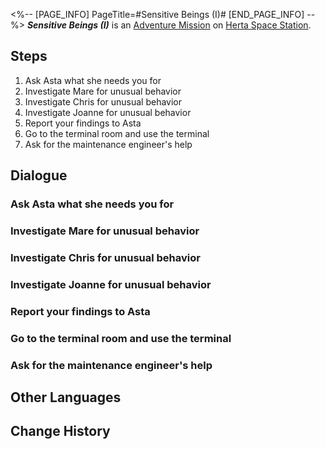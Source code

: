 <%-- [PAGE_INFO]
PageTitle=#Sensitive Beings (I)#
[END_PAGE_INFO] --%>
{{Stub|Dialogue.}}
{{Mission Infobox
|id            = 2000301
|title         = 
|image         = <!--Mission Sensitive Beings (I).png-->
|type          = Adventure
|event_name    = 
|chapter       = 
|requirements  = 
* [[Adventure Mission]] ''[[Road to Revival]]'' completed
* [[Trailblaze Mission]] ''[[Long Wait for the Blade's Edge]]'' completed
* Reach [[Trailblaze Level]] 11
|summary       = The Curio "Crackup Conch" was infected by the memetic virus, spreading anti-motivational quotes in the space station. Asta wanted your help to investigate the source of this virus.<br />Upon checking Mare's browsing history, you discovered that she was merely an innocent cat lover.
|characters    = Asta; Chris; Composed Medical Researcher; Department of Mysticism Researcher; Joanne; Maintenance Engineer; Mare; Surprised Researcher From Department of Implement Arts; Trailblazer
|startLocation = [[Herta Space Station]] - [[Master Control Zone]]
|world         = Herta Space Station
|area          = Master Control Zone
|prev          = Road to Revival
|next          = Sensitive Beings (II)
|rewards       = Trailblaze EXP*100; Stellar Jade*30; Adventure Log*2; Hertareum*50; Credit*5,000
}}
'''''Sensitive Beings (I)''''' is an [[Adventure Mission]] on [[Herta Space Station]].

==Steps==
# Ask Asta what she needs you for
# Investigate Mare for unusual behavior
# Investigate Chris for unusual behavior
# Investigate Joanne for unusual behavior
# Report your findings to Asta
# Go to the terminal room and use the terminal
# Ask for the maintenance engineer's help

<!--
==Gameplay Notes==

--><!--
==Trial Character==

-->
==Dialogue==
{{Stub Dialogue}}
===Ask Asta what she needs you for{{subst:void|<!--200030100-->}}===
{{Mission Description|type=adventure|location=Master Control Zone|The Curio "Crackup Conch" is infected by the memetic virus, spreading anti-motivational quotes in the space station. Asta wants your help to investigate the source of this virus.<br />Which of the three suspects caused this drama?}}
{{Dialogue Start}}
:{{tx}}
{{Dialogue End}}

===Investigate Mare for unusual behavior{{subst:void|<!--200030102-->}}===
{{Dialogue Start}}
:{{tx}}
{{Dialogue End}}

===Investigate Chris for unusual behavior{{subst:void|<!--200030104-->}}===
{{Dialogue Start}}
:{{tx}}
{{Dialogue End}}

===Investigate Joanne for unusual behavior{{subst:void|<!--200030106-->}}===
{{Dialogue Start}}
:{{tx}}
{{Dialogue End}}

===Report your findings to Asta{{subst:void|<!--200030108-->}}===
{{Mission Description|type=adventure|location=Master Control Zone|update|After investigating the three suspects, you make note of their unusual behavior in your mind and return to Asta. But looking back, you can't help but wonder if you can confirm who is the infected one.}}
{{Dialogue Start}}
:{{tx}}
{{Dialogue End}}

===Go to the terminal room and use the terminal{{subst:void|<!--200030111-->}}===
{{Mission Description|type=adventure|location=Supply Zone|update|Based on your findings, neither Asta nor you can tell who is infected. Asta has no choice but to grant you temporary permission to access the terminal, which stores the browsing data of everyone in the space station...}}
{{Dialogue Start}}
:{{tx}}
{{Dialogue End}}

===Ask for the maintenance engineer's help{{subst:void|<!--200030112-->}}===
{{Mission Description|type=adventure|location=Supply Zone|update|The terminal keeps reporting errors, as if it's laughing at you. Thankfully, Asta has asked a maintenance engineer to guard the terminal room. It's time to ask for his help.}}
{{Dialogue Start}}
:{{tx}}
{{Dialogue End}}

==Other Languages==
{{Other Languages
|en   = Sensitive Beings (I)
|zhs  = 人非草木•其一
|zht  = 人非草木•其一
|ja   = 人非木石・その1
|ko   = 인간은 감정의 동물•1
|es   = Seres sensibles: parte I
|fr   = Êtres sensibles (I)
|ru   = У людей есть чувства I
|th   = มนุษย์ก็มีหัวจิตหัวใจ 1
|vi   = Người Không Phải Cây Cỏ-1
|de   = Empfindsame Wesen (Teil 1)
|id   = Makhluk Berperasaan (I)
|pt   = Seres Sensitivos (I)
}}

==Change History==
{{Change History|1.0}}
